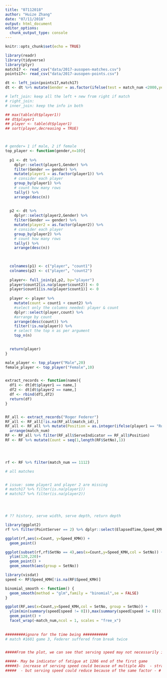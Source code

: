```yaml
---
title: "07112018"
author: "Huize Zhang"
date: "07/11/2018"
output: html_document
editor_options: 
  chunk_output_type: console
---
```


```r
knitr::opts_chunk$set(echo = TRUE)
```

```r
library(readr)
library(tidyverse)
library(plyr)
match17 <- read_csv("data/2017-ausopen-matches.csv")
points17<- read_csv("data/2017-ausopen-points.csv")

dt <- left_join(points17,match17)
dt <- dt %>% mutate(Gender = as.factor(ifelse(test = match_num <2000,yes = 'Male',no = 'Female')))

# left_join: keep all the left + new from right if match 
# right_join:
# inner_join: keep the info in both 

## max(table(dt$player1))
## dt$player1
## player <- table(dt$player1)
## sort(player,decreasing = TRUE)



# gender= 1 if male, 2 if female
top_player <- function(gender,n=10){
  
  p1 <- dt %>% 
    dplyr::select(player1,Gender) %>% 
    filter(Gender == gender) %>% 
    mutate(player1 = as.factor(player1)) %>% 
    # consider each player
    group_by(player1) %>% 
    # count how many rows
    tally() %>%
    arrange(desc(n))
  
    
  p2 <- dt %>% 
    dplyr::select(player2,Gender) %>% 
    filter(Gender == gender) %>% 
    mutate(player2 = as.factor(player2)) %>% 
    # consider each player
    group_by(player2) %>% 
    # count how many rows
    tally() %>%
    arrange(desc(n))
    
    

  colnames(p1) <- c("player", "count1")
  colnames(p2) <- c("player", "count2")
  
  player<- full_join(p1,p2, by="player")
  player$count2[is.na(player$count2)] <- 0
  player$count1[is.na(player$count1)] <- 0
  
  player <- player %>% 
    mutate(count = count1 + count2) %>% 
    #select only the columns needed: player & count
    dplyr::select(player,count) %>% 
    #arrange by count
    arrange(desc(count)) %>% 
    filter(!is.na(player)) %>%   
    # select the top n as per argument 
    top_n(n)

  
  return(player)
}

male_player <- top_player("Male",20)
female_player <- top_player("Female",10)


extract_records <- function(name){
  df1 <- dt[dt$player1 == name,]
  df2 <- dt[dt$player2 == name,]
  df <- rbind(df1,df2)
  return(df)
}


RF_all <- extract_records("Roger Federer")
RF_all <- RF_all[!is.na(RF_all$match_id),]
RF_all <- RF_all %>% mutate(Position = as.integer(ifelse(player1 == "Roger Federer", 1,2))) %>% 
  arrange(match_num)
RF <- RF_all %>% filter(RF_all$ServeIndicator == RF_all$Position)
RF <- RF %>% mutate(Count = seq(1,length(RF$SetNo),1))
  



rf <- RF %>% filter(match_num == 1112)

# all matches


# issue: some player1 and player 2 are missing
# match17 %>% filter(is.na(player1))
# match17 %>% filter(is.na(player2))




# ?? history, serve width, serve depth, return depth   


```

```r
library(ggplot2)
rf %>% filter(PointServer == 2) %>% dplyr::select(ElapsedTime,Speed_KMH) %>% plot()

ggplot(rf,aes(x=Count, y=Speed_KMH)) + 
  geom_point() 

ggplot(subset(rf,rf$SetNo == 4),aes(x=Count,y=Speed_KMH,col = SetNo)) +
  ylim(120,220)+
  geom_point() +
  geom_smooth(aes(group = SetNo))  


```




```r
library(visdat)
speed <- RF$Speed_KMH[!is.na(RF$Speed_KMH)]

binomial_smooth <- function() {
  geom_smooth(method = "glm",family = "binomial",se = FALSE)
}

ggplot(RF,aes(x=Count,y=Speed_KMH,col = SetNo, group = SetNo)) +
  ylim(min(summary(speed[speed != 0])),max(summary(speed[speed != 0])))+
  geom_point() +
  facet_wrap(~match_num,ncol = 1, scales = "free_x") 
  
  
#########ignore for the time being ###########
# match #1601 game 3, Federer suffered from break twice  


#####From the plot, we can see that serving speed may not necessarily indicate whether Federer is fatigue or not. In the third game of the 4th round (match #1402), Federer won consecutively 6 games against Nishikori and finished at 6:1. From the plot, his serve speed reduced from approximately 185 KMH to 165 KMH. This reduction of speed can be viewed as a strategy to save energy when Federer broke two serving games of Nishikori. Similar behaviour is also shown in match #1112, game 3,  match #1402, game 3. 

#####- May be indicator of fatigue at 1206 end of the first game 
#####3- increase of serving speed could because of multiple ADs  - strategy # 1303 game 3 (the inflection point)
#####  - but serving speed could reduce because of the same factor - # 1402, game 3 

```



